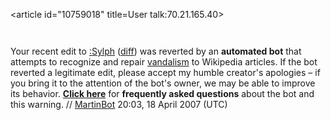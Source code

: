<article id="10759018" title=User talk:70.21.165.40>
	<talkpage id="10759018" title="User talk:70.21.165.40">


Your recent edit to [[:Sylph]] ([http://en.wikipedia.org/w/index.php?title=Sylph&amp;diff=123894675&amp;oldid=121059691 diff]) was reverted by an '''automated bot''' that attempts to recognize and repair [[Wikipedia:vandalism|vandalism]] to Wikipedia articles. If the bot reverted a legitimate edit, please accept my humble creator's apologies – if you bring it to the attention of the bot's owner, we may be able to improve its behavior. '''[[User:Tawkerbot2/FAQ|Click here]]''' for '''frequently asked questions''' about the bot and this warning. // [[User:MartinBot|MartinBot]] 20:03, 18 April 2007 (UTC)
	</talkpage>
</article>